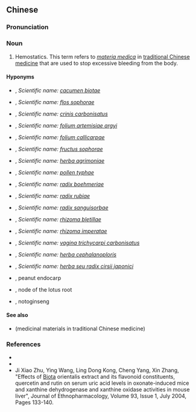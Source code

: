 {{also|止血药}}
==Chinese==
{{zh-forms|s=止血药|type=21}}

===Pronunciation===
{{zh-pron
|m=zhǐ血yào
|c=zi2 hyut3 joek6
|cat=n
}}

===Noun===
{{zh-noun}}

# Hemostatics. This term refers to ''[[w:Materia medica|materia medica]]'' in [[traditional Chinese medicine]] that are used to stop excessive bleeding from the body.

====Hyponyms====
{{rel-top|hyponyms}}

* {{l|zh|側柏葉}}, ''Scientific name: [[cacumen biotae]]''
* {{l|zh|槐花}}, ''Scientific name: [[flos sophorae]]''
* {{l|zh|血餘炭}}, ''Scientific name: [[crinis carbonisatus]]''
* {{l|zh|艾葉}}, ''Scientific name: [[folium artemisiae argyi]]''
* {{l|zh|紫珠}}, ''Scientific name: [[folium callicarpae]]''
* {{l|zh|槐角}}, ''Scientific name: [[fructus sophorae]]''
* {{l|zh|仙鶴草}}, ''Scientific name: [[herba agrimoniae]]''
* {{l|zh|蒲黃}}, ''Scientific name: [[pollen typhae]]''
* {{l|zh|苧麻根}}, ''Scientific name: [[radix boehmeriae]]''
* {{l|zh|茜草}}, ''Scientific name: [[radix rubiae]]''
* {{l|zh|地榆}}, ''Scientific name: [[radix sanguisorbae]]''
* {{l|zh|白及}}, ''Scientific name: [[rhizoma bletillae]]''
* {{l|zh|白茅根}}, ''Scientific name: [[rhizoma imperatae]]''
* {{l|zh|棕櫚炭}}, ''Scientific name: [[vagina trichycarpi carbonisatus]]''
* {{l|zh|小薊}}, ''Scientific name: [[herba cephalanoploris]]''
* {{l|zh|大薊}}, ''Scientific name: [[herba seu radix cirsii japonici]]''
* {{l|zh|花生衣}}, peanut endocarp
* {{l|zh|藕節}}, node of the lotus root
* {{l|zh|三七}}, notoginseng

{{rel-bottom}}

====See also====
* {{l|zh|藥材}} (medicinal materials in traditional Chinese medicine)

===References===
* {{pedialite|止血藥|lang=zh}}
* {{cite-book
|last=Ou
|first=Ming
|authorlink=
|coauthors=Li Yanwen
|year=1994
|title=The Traditional Chinese Drug and Its Usage
|publisher=Hai Feng Publishing Co.
|location=
|isbn=9622381995
}}
* Ji Xiao Zhu, Ying Wang, Ling Dong Kong, Cheng Yang, Xin Zhang, "Effects of [[biota|Biota]] orientalis extract and its flavonoid constituents, quercetin and rutin on serum uric acid levels in oxonate-induced mice and xanthine dehydrogenase and xanthine oxidase activities in mouse liver", Journal of Ethnopharmacology, Volume 93, Issue 1, July 2004, Pages 133-140.